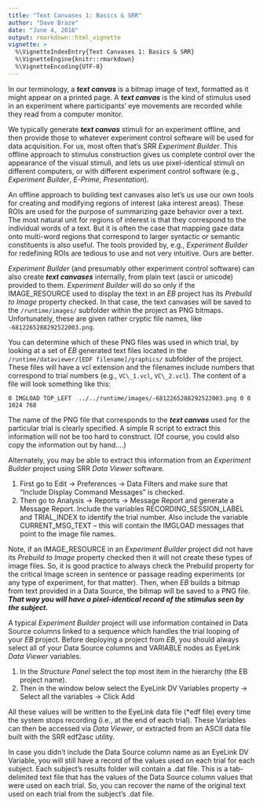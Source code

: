 ```yaml
---
title: "Text Canvases 1: Basics & SRR"
author: "Dave Braze"
date: "June 4, 2016"
output: rmarkdown::html_vignette
vignette: >
  %\VignetteIndexEntry{Text Canvases 1: Basics & SRR}
  %\VignetteEngine{knitr::rmarkdown}
  %\VignetteEncoding{UTF-8}
---
```


In our terminology, a ***text canvas*** is a bitmap image of text,
formatted as it might appear on a printed page. A ***text canvas*** is the
kind of stimulus used in an experiment where participants' eye
movements are recorded while they read from a computer monitor.

We typically generate ***text canvas*** stimuli for an experiment offline,
and then provide those to whatever experiment control software will be
used for data acquisition. For us, most often that's SRR _Experiment
Builder_. This offline approach to stimulus construction gives us
complete control over the appearance of the visual stimuli, and lets
us use pixel-identical stimuli on different computers, or with
different experiment control software (e.g., _Experiment Builder_,
_E-Prime_, _Presentation_).

An offline approach to building text canvases also let's us use our
own tools for creating and modifying regions of interest (aka interest
areas). These ROIs are used for the purpose of summarizing gaze
behavior over a text. The most natural unit for regions of interest is
that they correspond to the individual words of a text. But it is
often the case that mapping gaze data onto multi-word regions that
correspond to larger syntactic or semantic constituents is also
useful. The tools provided by, e.g., _Experiment Builder_ for
redefining ROIs are tedious to use and not very intuitive. Ours are
better.

_Experiment Builder_ (and presumably other experiment control
software) can also create ***text canvases*** internally, from plain text
(ascii or unicode) provided to them. _Experiment Builder_ will do so
only if the IMAGE\_RESOURCE used to display the text in an _EB_ project
has its _Prebuild to Image_ property checked. In that case, the text
canvases will be saved to the `/runtime/images/` subfolder within the
project as PNG bitmaps. Unfortunately, these are given rather cryptic
file names, like `-6812265288292522003.png`.

You can determine which of these PNG files was used in which trial, by
looking at a set of _EB_ generated text files located in the
`/runtime/dataviewer/[EDF filename]/graphics/` subfolder of the
project. These files will have a vcl extension and the filenames
include numbers that correspond to trial numbers (e.g., `VC\_1.vcl`,
`VC\_2.vcl`). The content of a file will look something like this:

```
0 IMGLOAD TOP_LEFT  ../../runtime/images/-6812265288292522003.png 0 0 1024 768
```

The name of the PNG file that corresponds to the ***text canvas*** used for the particular trial is
clearly specified. A simple R script to extract this information will
not be too hard to construct. (Of course, you could also copy the
information out by hand....)

Alternately, you may be able to extract this information from an
_Experiment Builder_ project using SRR _Data Viewer_ software.

1. First go to Edit -> Preferences -> Data Filters and make sure that
"Include Display Command Messages" is checked.
1. Then go to Analysis -> Reports -> Message Report and generate a
Message Report.  Include the variables RECORDING\_SESSION\_LABEL and
TRIAL\_INDEX to identify the trial number.  Also include the variable
CURRENT\_MSG\_TEXT -- this will contain the IMGLOAD messages that
point to the image file names.

Note, if an IMAGE\_RESOURCE in an _Experiment Builder_ project did not
have its _Prebuild to Image_ property checked then it will not create
these types of image files. So, it is good practice to always check
the Prebuild property for the critical Image screen in sentence or
passage reading experiments (or any type of experiment, for that
matter). Then, when _EB_ builds a bitmap from text provided in a Data
Source, the bitmap will be saved to a PNG file. ***That way you will
have a pixel-identical record of the stimulus seen by the subject.***

A typical _Experiment Builder_ project will use information contained
in Data Source columns linked to a sequence which handles the trial
looping of your _EB_ project.  Before deploying a project from _EB_, 
you should always select all of your Data Source columns and VARIABLE 
nodes as EyeLink _Data Viewer_ variables. 

1. In the _Structure Panel_ select the top most item in the hierarchy (the EB project name).   
2. Then in the window below select the EyeLink DV Variables property -> Select all the variables -> Click Add  

All these values will be written to the EyeLink data file (*edf
file) every time the system stops recording (i.e., at the end of each
trial). These Variables can then be accessed via _Data Viewer_, or
extracted from an ASCII data file built with the SRR edf2asc utility.  

In case you didn't include the Data Source column name as an EyeLink
DV Variable, you will still have a record of the values used on each
trial for each subject. Each subject's results folder will contain a
.dat file.  This is a tab-delimited text file that has the values of
the Data Source column values that were used on each trial.  So, you
can recover the name of the original text used on each trial from the
subject's .dat file.
